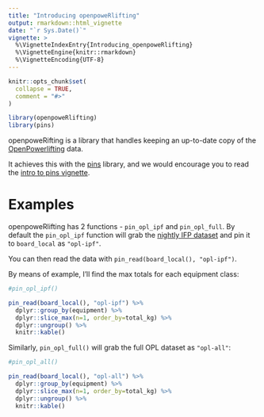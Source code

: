 ```yaml
---
title: "Introducing openpoweRlifting"
output: rmarkdown::html_vignette
date: "`r Sys.Date()`"
vignette: >
  %\VignetteIndexEntry{Introducing_openpoweRlifting}
  %\VignetteEngine{knitr::rmarkdown}
  %\VignetteEncoding{UTF-8}
---
```


```r
knitr::opts_chunk$set(
  collapse = TRUE,
  comment = "#>"
)
```

```r
library(openpoweRlifting)
library(pins)
```

openpoweRifting is a library that handles keeping an up-to-date copy of the [OpenPowerlifting](https://www.openpowerlifting.org/) data.

It achieves this with the [pins](https://cran.r-project.org/web/packages/pins/index.html) library, and we would encourage you to read the [intro to pins vignette](https://cran.r-project.org/web/packages/pins/vignettes/pins.html). 

# Examples

openpoweRlifting has 2 functions - `pin_opl_ipf` and `pin_opl_full`. 
By default the `pin_opl_ipf` function will grab the [nightly IFP dataset](https://openpowerlifting.gitlab.io/opl-csv/bulk-csv.html) and pin it to `board_local` as `"opl-ipf"`. 

You can then read the data with `pin_read(board_local(), "opl-ipf")`. 

By means of example, I'll find the max totals for each equipment class:

```r
#pin_opl_ipf()

pin_read(board_local(), "opl-ipf") %>%
  dplyr::group_by(equipment) %>%
  dplyr::slice_max(n=1, order_by=total_kg) %>%
  dplyr::ungroup() %>%
  knitr::kable()
```

Similarly, `pin_opl_full()` will grab the full OPL dataset as `"opl-all"`:

```r
#pin_opl_all()

pin_read(board_local(), "opl-all") %>%
  dplyr::group_by(equipment) %>%
  dplyr::slice_max(n=1, order_by=total_kg) %>%
  dplyr::ungroup() %>%
  knitr::kable()
```
